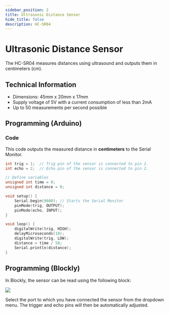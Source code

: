 ```yaml
---
sidebar_position: 2
title: Ultrasonic Distance Sensor
hide_title: false
description: HC-SR04
---
```



# Ultrasonic Distance Sensor

The HC-SR04 measures distances using ultrasound and outputs them in centimeters (cm).

<ImageWithText src={ultrasonic} title="Ultrasonic distance HC-SR04" />

## Technical Information

- Dimensions: 45mm x 20mm x 17mm
- Supply voltage of 5V with a current consumption of less than 2mA
- Up to 50 measurements per second possible

<ImageWithText src={ultrasonicBuild} title="Ultrasonic sensor setup" />

## Programming (Arduino)

### Code

This code outputs the measured distance in **centimeters** to the Serial Monitor.

```cpp
int trig = 1;  // Trig pin of the sensor is connected to pin 1.
int echo = 2;  // Echo pin of the sensor is connected to pin 2.

// Define variables
unsigned int time = 0;
unsigned int distance = 0;

void setup() {
    Serial.begin(9600); // Starts the Serial Monitor
    pinMode(trig, OUTPUT);
    pinMode(echo, INPUT);
}

void loop() {
    digitalWrite(trig, HIGH);
    delayMicroseconds(10);
    digitalWrite(trig, LOW);
    distance = time / 58;
    Serial.println(distance);
}
```

## Programming (Blockly)

In Blockly, the sensor can be read using the following block:

![](/img/hardware-bilder/distanz/ultraschall-block.svg)

Select the port to which you have connected the sensor from the dropdown menu. The trigger and echo pins will then be automatically adjusted.
